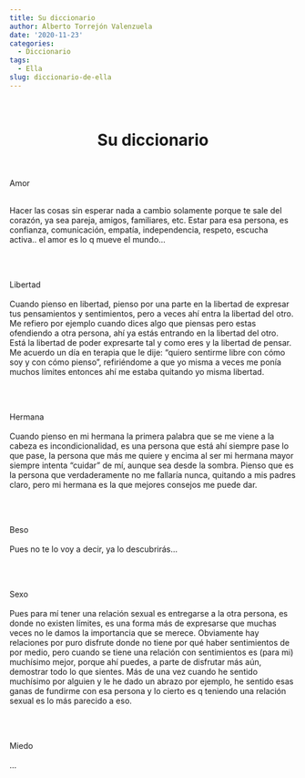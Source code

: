 ```yaml
---
title: Su diccionario
author: Alberto Torrejón Valenzuela
date: '2020-11-23'
categories:
  - Diccionario
tags:
  - Ella
slug: diccionario-de-ella
---
```


<br>

<center><h1 class = "primerapalabra">**Su diccionario**</h1></center>

<br>

<div class = "primerapalabra"> <span class = "salmon"> Amor </span> </div>
<br>
<div class="just"> Hacer las cosas sin esperar nada a cambio solamente porque te sale del corazón, ya sea pareja, amigos, familiares, etc. Estar para esa persona, es confianza, comunicación, empatía, independencia, respeto, escucha activa.. el amor es lo q mueve el mundo…
</div>

<br><br>

<div class = "primerapalabra"> <span class = "lila"> Libertad </span> </div>
<br>
<div class="just"> Cuando pienso en libertad, pienso por una parte en la libertad de expresar tus pensamientos y sentimientos, pero a veces ahí entra la libertad del otro. Me refiero por ejemplo cuando dices algo que piensas pero estas ofendiendo a otra persona, ahí ya estás entrando en la libertad del otro. Está la libertad de poder expresarte tal y como eres y la libertad de pensar. Me acuerdo un día en terapia que le dije: “quiero sentirme libre con cómo soy y con cómo pienso”, refiriéndome a que yo misma a veces me ponía muchos límites entonces ahí me estaba quitando yo misma libertad. </div>

<br><br>

<div class = "primerapalabra"> <span class = "fg"> Hermana </span> </div>
<br>
<div class="just"> Cuando pienso en mi hermana la primera palabra que se me viene a la cabeza es incondicionalidad, es una persona que está ahí siempre pase lo que pase, la persona que más me quiere y encima al ser mi hermana mayor siempre intenta "cuidar" de mí, aunque sea desde la sombra. Pienso que es la persona que verdaderamente no me fallaría nunca, quitando a mis padres claro, pero mi hermana es la que mejores consejos me puede dar. </div>

<br><br>

<div class = "primerapalabra"> <span class = "dgr"> Beso </span> </div>
<br>
<div class="just"> Pues no te lo voy a decir, ya lo descubrirás... </div>

<br><br>

<div class = "primerapalabra"> <span class = "salmon"> Sexo </span> </div> 
<br>
<div class="just"> Pues para mí tener una relación sexual es entregarse a la otra persona, es donde no existen límites, es una forma más de expresarse que muchas veces no le damos la importancia que se merece. Obviamente hay relaciones por puro disfrute donde no tiene por qué haber sentimientos de por medio, pero cuando se tiene una relación con sentimientos es (para mi) muchísimo mejor, porque ahí puedes, a parte de disfrutar más aún, demostrar todo lo que sientes. Más de una vez cuando he sentido muchísimo por alguien y le he dado un abrazo por ejemplo, he sentido esas ganas de fundirme con esa persona y lo cierto es q teniendo una relación sexual es lo más parecido a eso. </div>

<br><br>

<div class = "primerapalabra"> <span class = "db"> Miedo </span> </div>
<br>
<div class="just"> ... </div>

<br>

